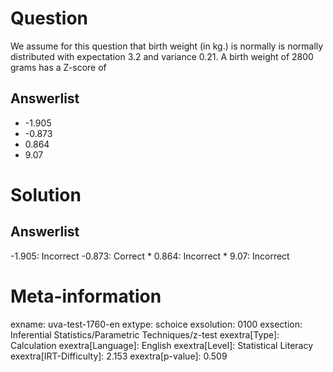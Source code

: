 Question
========

We assume for this question that birth weight (in kg.) is normally is normally distributed with expectation 3.2 and variance 0.21. A birth weight of 2800 grams has a Z-score of

Answerlist
----------

* -1.905
* -0.873
* 0.864
* 9.07

Solution
========

Answerlist
----------

-1.905: Incorrect
-0.873: Correct
* 0.864: Incorrect
* 9.07: Incorrect

Meta-information
================
exname: uva-test-1760-en
extype: schoice
exsolution: 0100
exsection: Inferential Statistics/Parametric Techniques/z-test
exextra[Type]: Calculation
exextra[Language]: English
exextra[Level]: Statistical Literacy
exextra[IRT-Difficulty]: 2.153
exextra[p-value]: 0.509
